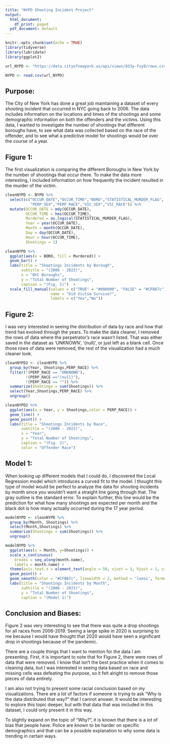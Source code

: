 ---
title: "NYPD Shooting Incident Project"
output:
  html_document:
    df_print: paged
  pdf_document: default
---

```{r, include=FALSE}
knitr::opts_chunk$set(echo = TRUE)
library(tidyverse)
library(lubridate)
library(ggplot2)

```

```{r, include=FALSE}
url_NYPD <- "https://data.cityofnewyork.us/api/views/833y-fsy8/rows.csv?accessType=DOWNLOAD"

NYPD <- read.csv(url_NYPD)

```
## Purpose:
The City of New York has done a great job maintaining a dataset of every shooting incident that occurred in NYC going back to 2006. The data includes information on the locations and times of the shootings and some demographic information on both the offenders and the victims. Using this data, I wanted to investigate the number of shootings that different boroughs have, to see what data was collected based on the race of the offender, and to see what a predictive model for shootings would be over the course of a year.

## Figure 1:

The first visualization is comparing the different Boroughs in New York by the number of shootings that occur there. To make the data more interesting, I included information on how frequently the incident resulted in the murder of the victim.

```{r, include=FALSE}
cleanNYPD <- NYPD %>%
  select(c("OCCUR_DATE","OCCUR_TIME","BORO","STATISTICAL_MURDER_FLAG",
           "PERP_SEX","PERP_RACE","VIC_SEX","VIC_RACE")) %>%
  mutate(OCCUR_DATE = mdy(OCCUR_DATE),
         OCCUR_TIME = hms(OCCUR_TIME),
         Murdered = as.logical(STATISTICAL_MURDER_FLAG),
         Year = year(OCCUR_DATE),
         Month = month(OCCUR_DATE),
         Day = day(OCCUR_DATE),
         Hour = hour(OCCUR_TIME),
         Shootings = 1)
```

```{r}
cleanNYPD %>%
  ggplot(aes(x = BORO, fill = Murdered)) +
  geom_bar() +
  labs(title = "Shootings Incidents by Borough",
       subtitle = "(2006 - 2023)",
       x = "NYC Boroughs",
       y = "Total Number of Shootings",
       caption = "(Fig. 1)")  +
  scale_fill_manual(values = c("TRUE" = "#000000", "FALSE" = "#CFB87c"),
                    name = "Did Victim Survive?",
                    labels = c("Yes","No"))
```

## Figure 2:

I was very interested in seeing the distribution of data by race and how that trend has evolved through the years. To make the data cleaner, I removed the rows of data where the perpetrator's race wasn't listed. That was either saved in the dataset as 'UNKNOWN', '(null)', or just left as a blank cell. Once those rows of data were removed, the rest of the visualization had a much cleaner look.

```{r, include=FALSE}
cleanNYPD2 <- cleanNYPD %>%
  group_by(Year, Shootings,PERP_RACE) %>%
  filter(!(PERP_RACE == "UNKNOWN"),
         !(PERP_RACE =="(null)"),
         !(PERP_RACE == "")) %>%
  summarize(Shootings = sum(Shootings)) %>%
  select(Year,Shootings,PERP_RACE) %>%
  ungroup()
```

```{r}
cleanNYPD2 %>%
  ggplot(aes(x = Year, y = Shootings,color = PERP_RACE)) +
  geom_line() +
  geom_point() +
  labs(title = "Shootings Incidents by Race",
       subtitle = "(2006 - 2023)",
       x = "Year",
       y = "Total Number of Shootings",
       caption = "(Fig. 2)",
       color = "Offender Race")
```

## Model 1:

When looking up different models that I could do, I discovered the Local Regression model which introduces a curved fit to the model. I thought this type of model would be perfect to analyze the data for shooting incidents by month since you wouldn't want a straight line going through that. The gray outline is the standard error. To explain further, this line would be the prediction for what how many shootings are expected per month and the black dot is how many actually occurred during the 17 year period.

```{r, include=FALSE}
modelNYPD <- cleanNYPD %>%
  group_by(Month, Shootings) %>%
  select(Month,Shootings) %>%
  summarize(Shootings = sum(Shootings)) %>%
  ungroup()
```

```{r}  
modelNYPD %>%
  ggplot(aes(x = Month, y=Shootings)) +
  scale_x_continuous(
    breaks = seq_along(month.name), 
    labels = month.name) + 
  theme(axis.text.x = element_text(angle = 50, vjust = 1, hjust = 1, size = 12)) +
  geom_point() +
  geom_smooth(color = "#CFB87c", linewidth = 2, method = 'loess', formula = 'y ~ x') +
  labs(title = "Shootings Incidents by Month",
       subtitle = "(2006 - 2023)",
       y = "Total Number of Shootings",
       caption = "(Model 1)")
```

## Conclusion and Biases:
Figure 2 was very interesting to see that there was quite a drop shootings for all races from 2006-2019. Seeing a large spike in 2020 is surprising to me because I would have thought that 2020 would have seen a significant drop in shootings because of the pandemic. 

There are a couple things that I want to mention for the data I am presenting. First, it is important to note that for Figure 2, there were rows of data that were removed. I know that isn't the best practice when it comes to cleaning data, but I was interested in seeing data based on race and missing cells was defeating the purpose, so it felt alright to remove those pieces of data entirely. 

I am also not trying to present some racial conclusion based on my visualizations. There are a lot of factors if someone is trying to ask "Why is the data distributed that way?" that I cannot answer. It would be interesting to explore this topic deeper, but with that data that was included in this dataset, I could only present it in this way.

To slightly expand on the topic of "Why?", it is known that there is a lot of bias that people have. Police are known to be harder on specific demographics and that can be a possible explanation to why some data is trending in certain ways. 
